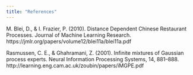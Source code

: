 ```yaml
---
title: "References"
---
```


M. Blei, D., & I. Frazier, P. (2010). Distance Dependent Chinese Restaurant Processes. Journal of Machine Learning Research. https://jmlr.org/papers/volume12/blei11a/blei11a.pdf

Rasmussen, C. E., & Ghahramani, Z. (2001). Infinite mixtures of Gaussian process experts. Neural Information Processing Systems, 14, 881–888. http://learning.eng.cam.ac.uk/zoubin/papers/iMGPE.pdf